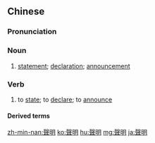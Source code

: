 {{also|声明}}
==Chinese==
{{zh-forms|s=声明}}

===Pronunciation===
{{zh-pron
|m=shēngmíng
|c=sing1 ming4
|h=pfs=sâng-mìn
|mn=seng-bêng
|cat=n,v
}}

===Noun===
{{zh-noun}}

# [[statement]]; [[declaration]]; [[announcement]]
#: {{zh-x|法定 聲明|statutory '''declaration'''}}

===Verb===
{{zh-verb}}

# to [[state]]; to [[declare]]; to [[announce]]

====Derived terms====
{{zh-der|聲明人}}

{{zh-cat|Intermediate}}

[[zh-min-nan:聲明]]
[[ko:聲明]]
[[hu:聲明]]
[[mg:聲明]]
[[ja:聲明]]